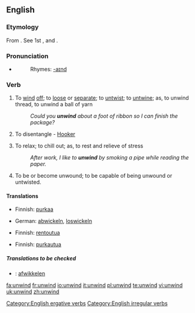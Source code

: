 ==English==

===Etymology===
From {{AS.}} {{term|unwindan}}. See 1st {{term|un-}}, and {{term|wind||to coil}}.

===Pronunciation===
*{{IPA|/ʌn'waɪnd/}}
*:Rhymes: [[Rhymes:English:-aɪnd|-aɪnd]]

===Verb===
{{en-verb|unwinds|unwinding|unwound}}

#{{transitive}} To [[wind]] [[off]]; to [[loose]] or [[separate]]; to [[untwist]]; to [[untwine]]; as, to unwind thread, to unwind a ball of yarn
#:''Could you '''unwind''' about a foot of ribbon so I can finish the package?''
#{{context|transitive|obsolete}} To disentangle - [[Hooker]]
#{{context|intransitive|slang}} To relax; to chill out; as, to rest and relieve of stress
#:''After work, I like to '''unwind''' by smoking a pipe while reading the paper.''
#{{intransitive}} To be or become unwound; to be capable of being unwound or untwisted.

==== Translations ====
{{trans-top|To wind off}}
*Finnish: [[purkaa]]
{{trans-mid}}
*German: [[abwickeln]], [[loswickeln]]
{{trans-bottom}}

{{trans-top|To disentangle}}
{{trans-mid}}
{{trans-bottom}}

{{trans-top|To relax}}
*Finnish: [[rentoutua]]
{{trans-mid}}
{{trans-bottom}}

{{trans-top|To be or become unwound}}
*Finnish: [[purkautua]]
{{trans-mid}}
{{trans-bottom}}

=====Translations to be checked=====
{{checktrans}}
{{top}}
*{{ttbc|Dutch}}: [[afwikkelen]]
{{mid}}
{{bottom}}

[[Category:English ergative verbs]]
[[Category:English irregular verbs]]

[[fa:unwind]]
[[fr:unwind]]
[[io:unwind]]
[[it:unwind]]
[[pl:unwind]]
[[te:unwind]]
[[vi:unwind]]
[[uk:unwind]]
[[zh:unwind]]